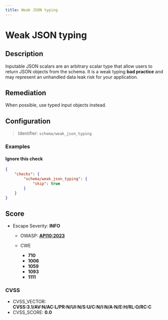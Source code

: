 ```yaml
---
title: Weak JSON typing
---
```


# Weak JSON typing

## Description

Inputable JSON scalars are an arbitrary scalar type that allow users to return JSON objects from the schema.
It is a weak typing **bad practice** and may represent an unhandled data leak risk for your application.


## Remediation

When possible, use typed input objects instead.



## Configuration

> Identifier: `schema/weak_json_typing`



### Examples



#### Ignore this check

```json
{
    "checks": {
        "schema/weak_json_typing": {
            "skip": true
        }
    }
}
```




## Score

- Escape Severity: **<span className="info-severityom">INFO</span>**
  - OWASP: **[API10:2023](https://github.com/OWASP/API-Security/blob/master/editions/2023/en/0xaa-unsafe-consumption-of-apis.md)**
  
  - CWE
    - **710**
    - **1006**
    - **1059**
    - **1093**
    - **1111**
  
  
  

### CVSS

- CVSS_VECTOR: **CVSS:3.1/AV:N/AC:L/PR:N/UI:N/S:U/C:N/I:N/A:N/E:H/RL:O/RC:C**
- CVSS_SCORE: **0.0**

